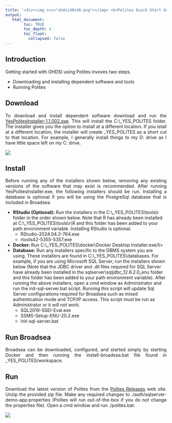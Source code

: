 ---
title: '<div><img src="ohdsi40x40.png"></img> <b>Polites Quick Start Guide</b> </div>'
output:
   html_document:
        toc: TRUE
        toc_depth: 4
        toc_float:
          collapsed: false
---

<!--
*
* Introduction
*
-->

<h2>Introduction</h2>
<p style="text-align: justify;">
Getting started with OHDSI using Polites invoves two steps. 
<ul>
  <li>Downloading and installing dependent software and tools</li>
  <li>Running Polites</li>
</ul>

<!--
*
* Download
*
-->

<h2>Download</h2>
<p style="text-align: justify;">
  To download and install dependent software download and run the 
          <a href="https://www.dropbox.com/scl/fi/4aa2rwf4u9h3p8krrkaem/YesPolitesInstaller-1.1.002.exe?rlkey=y6zy3wmg0hmxdj1e0wnvhn1x6&st=nurxejii&dl=1">YesPolitesInstaller-1.1.002.exe</a>. 
  This will install the C:\\_YES_POLITES folder. The installer gives you the option to install at a different location. 
  If you istall at a different location, the installer will create _YES_POLITES as a short cut to that location. 
  For example, I generally install things to my D: drive as I have little space left on my C: drive. 
</p>
<p>  
  <img src="./img/quick-start/yes-polites-folder.jpg" />
</p>


<!--
*
* Install
*
-->

<h2>Install</h2>
<p style="text-align: justify;">
  Before running any of the installers shown below, removing any existing versions of the software that may exist is recommended.
  After running YesPolitesInstaller.exe, the following installers should be run.
  Installing a database is optional if you will be using the PostgreSql database that is included in Broadsea.
  <ul>
    <li>
      <b>RStudio (Optional):</b> Run the installers in the C:\\_YES_POLITES\\tools\\r folder in the order shown below. 
      Note that R has already been installed at C:\\_YES_POLITES\\tools\\r\\R and this folder has been added to your path environment variable. 
      Installing RStudio is optional. 
      <ul>
        <li>RStudio-2024.04.2-764.exe</li>
        <li>rtools42-5355-5357.exe</li>
      </ul>
    </li>
    <li><b>Docker: </b>Run C:\\_YES_POLITES\\docker\\Docker Desktop Installer.exe/li>
    <li>
      <b>Database:</b> 
      Run any installers specific to the DBMS system you are using. 
      These installers are found in C:\\_YES_POLITES\\databases. 
      For example, if you are using Microsoft SQL Server, run the installers shown below 
      (Note that the JDBC driver and .dll files required for SQL Server have already been installed in the sqlserver\\sqljdbc_12.6.2.0_enu folder and this folder has been added to your path environment variable). 
      After running the above installers, open a cmd window as Administrator 
      and run the init-sql-server.bat script. 
      Running this script will update Sql Server configurations required for Broadsea 
      such as mixed authentication mode and TCP/IP access. 
      This script must be run as Administrator or it will not work. 
      <ul>
        <li>SQL2019-SSEI-Eval.exe</li>
        <li>SSMS-Setup-ENU-20.2.exe</li>
        <li>init-sql-server.bat</li>
      </ul>
  </ul>
</p>  


<!--
*
* Run Broadsea
*
-->

<h2>Run Broadsea</h2>

<p style="text-align: justify;">
  Broadsea can be downloaded, configured, and started simply by starting Docker 
  and then running the install-broadsea.bat file found in _YES_POLITES/workspace. 
</p>

<!--
*
* Run
*
-->

<h2>Run</h2>

<p style="text-align: justify;">
  Download the latest version of Polites from the 
  <a href="https://github.com/NACHC-CAD/polites/releases">Polites Releases</a> web site. 
  Unzip the provided zip file. 
  Make any required changes to ./auth/sqlserver-demo-app.properties (Polites will run out-of-the-box if you do not change the properties file). 
  Open a cmd window and run ./polites.bat. 
</p>
<p>
  <img src="./img/quick-start/polites.jpg" />
</p>


